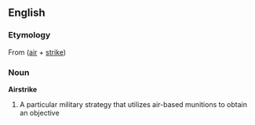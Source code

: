 {{wikipedia}}
==English==
===Etymology===
From ([[air]] + [[strike]])
===Noun===
'''Airstrike'''
#A particular military strategy that utilizes air-based munitions to obtain an objective